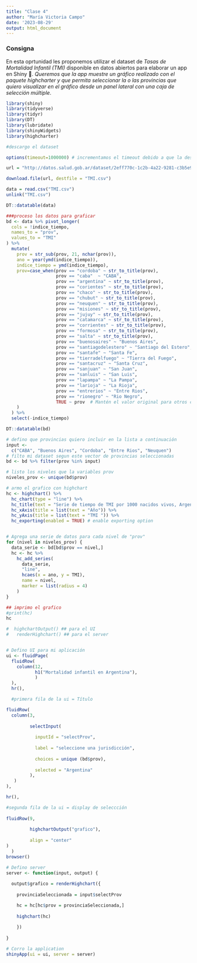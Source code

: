 ```yaml
---
title: "Clase 4"
author: "María Victoria Campo"
date: '2023-08-29'
output: html_document
---
```

### Consigna

En esta oprtunidad les proponemos utilizar el dataset de *Tasas de Mortalidad Infantil (TMI)* disponible en datos abiertos para elaborar un app en Shiny 🐸. *Queremos que la app muestre un gráfico realizado con el paquete highcharter y que permita seleccionar la o las provincias que quiero visualizar en el gráfico desde un panel lateral con una caja de selección múltiple*.

```r
library(shiny)
library(tidyverse)
library(tidyr)
library(DT)
library(lubridate)
library(shinyWidgets)
library(highcharter)

#descargo el dataset 

options(timeout=1000000) # incrementamos el timeout debido a que la descarga es lenta

url = "http://datos.salud.gob.ar/dataset/2eff770c-1c2b-4a22-9281-c3b5e9412086/resource/c1253897-d507-41f7-a3e1-6ed756e7243b/download/tasa-mortalidad-infantil-deis-1990-2021.csv"

download.file(url, destfile = "TMI.csv")

data = read.csv("TMI.csv")
unlink("TMI.csv")

DT::datatable(data)
```

```r
###proceso los datos para graficar
bd <- data %>% pivot_longer(
  cols = !indice_tiempo,
  names_to = "prov",
  values_to = "TMI"
) %>%
  mutate(
    prov = str_sub(prov, 21, nchar(prov)),
    ano = year(ymd(indice_tiempo)),
    indice_tiempo = ymd(indice_tiempo),
    prov=case_when(prov == "cordoba" ~ str_to_title(prov),
                   prov == "caba"  ~ "CABA",
                   prov == "argentina" ~ str_to_title(prov),
                   prov == "corientes" ~ str_to_title(prov),
                   prov == "chaco" ~ str_to_title(prov),
                   prov == "chubut" ~ str_to_title(prov),
                   prov == "neuquen" ~ str_to_title(prov),
                   prov == "misiones" ~ str_to_title(prov),
                   prov == "jujuy" ~ str_to_title(prov),
                   prov == "catamarca" ~ str_to_title(prov),
                   prov == "corrientes" ~ str_to_title(prov),
                   prov == "formosa" ~ str_to_title(prov),
                   prov == "salta" ~ str_to_title(prov),
                   prov == "buenosaires" ~ "Buenos Aires",
                   prov == "santiagodelestero" ~ "Santiago del Estero",
                   prov == "santafe" ~ "Santa Fe",
                   prov == "tierradelfuego" ~ "Tierra del Fuego",
                   prov == "santacruz" ~ "Santa Cruz",
                   prov == "sanjuan" ~ "San Juan",
                   prov == "sanluis" ~ "San Luis",
                   prov == "lapampa" ~ "La Pampa",
                   prov == "larioja" ~ "La Rioja",
                   prov == "entrerios" ~ "Entre Rios",
                   prov == "rionegro" ~ "Rio Negro",
                   TRUE ~ prov  # Mantén el valor original para otros casos
    )
  ) %>% 
  select(-indice_tiempo)

DT::datatable(bd)
```

```r
# defino que provincias quiero incluir en la lista a continuación
input <-
  c("CABA", "Buenos Aires", "Cordoba", "Entre Rios", "Neuquen")
# filto mi dataset segun este vector de provincias seleccionadas
bd <- bd %>% filter(prov %in% input)

# listo los niveles que la variables prov
niveles_prov <- unique(bd$prov)

# armo el grafico con highchart
hc <- highchart() %>%
  hc_chart(type = "line") %>%
  hc_title(text = "Serie de tiempo de TMI por 1000 nacidos vivos, Argentina, periodo 1990-2021") %>%
  hc_xAxis(title = list(text = "Año")) %>%
  hc_yAxis(title = list(text = "TMI ")) %>%
  hc_exporting(enabled = TRUE) # enable exporting option


# Agrega una serie de datos para cada nivel de "prov"
for (nivel in niveles_prov) {
  data_serie <- bd[bd$prov == nivel,]
  hc <- hc %>%
    hc_add_series(
      data_serie,
      "line",
      hcaes(x = ano, y = TMI),
      name = nivel,
      marker = list(radius = 4)
    )
}

## imprimo el grafico
#print(hc)
hc
```

```r
#  highchartOutput() ## para el UI
#   renderHighchart() ## para el server


# Defino UI para mi aplicación
ui <- fluidPage(
  fluidRow(
    column(12,
           h1("Mortalidad infantil en Argentina"), 
           )
  ),
  hr(),

  #primera fila de la ui = Título

fluidRow(
  column(3,
        
         selectInput(
           
           inputId = "selectProv",
           
           label = "seleccione una jurisdicción",
           
           choices = unique (bd$prov),
           
           selected = "Argentina"
         ),
   )
),

hr(),

#segunda fila de la ui = display de seleccción
  
fluidRow(9,
    
         highchartOutput("grafico"),     
         
         align = "center"
)
  )
browser()

# Defino server
server <- function(input, output) {
  
  output$grafico = renderHighchart({
    
    provinciaSeleccionada = input$selectProv

    hc = hc[hc$prov = provinciaSeleccionada,]
    
    highchart(hc)  
  
    })
 
}

# Corro la application
shinyApp(ui = ui, server = server)
```

